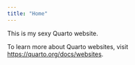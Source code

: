 ```yaml
---
title: "Home"
---
```


This is my sexy Quarto website.

To learn more about Quarto websites, visit <https://quarto.org/docs/websites>.
